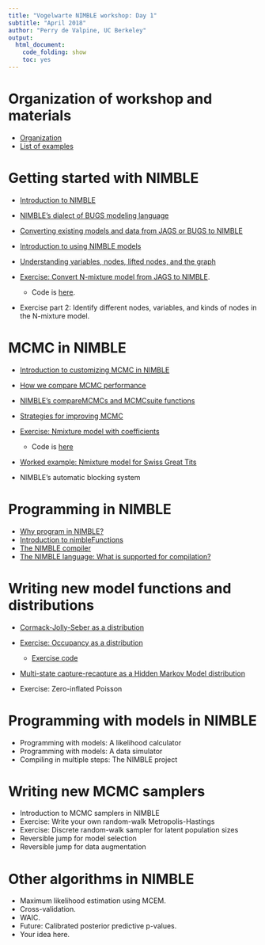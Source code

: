 ```yaml
---
title: "Vogelwarte NIMBLE workshop: Day 1"
subtitle: "April 2018"
author: "Perry de Valpine, UC Berkeley"
output:
  html_document:
    code_folding: show
    toc: yes
---
```


# Organization of workshop and materials

- [Organization](../administrative_stuff/administrative_stuff_slides.html)
- [List of examples](../examples_overview/examples_overview_slides.html)

# Getting started with NIMBLE

- [Introduction to NIMBLE](../introduction_to_NIMBLE/introduction_to_NIMBLE_slides.html)
- [NIMBLE's dialect of BUGS modeling language](../nimble_dialect_of_BUGS/NIMBLE_dialect_of_BUGS_slides.html)
- [Converting existing models and data from JAGS or BUGS to NIMBLE](../converting_jags_bugs_to_nimble/converting_jags_bugs_to_nimble_slides.html)
- [Introduction to using NIMBLE models](../using_nimble_models/using_nimble_models_slides.html)

- [Understanding variables, nodes, lifted nodes, and the graph](understanding-variables-nodes-and-lifted-nodes/understanding-variables-nodes-and-lifted-nodes_slides.html)

- [Exercise: Convert N-mixture model from JAGS to NIMBLE](../exercise_converting_jags_bugs_to_nimble/exercise_converting_jags_bugs_to_nimble_slides.html).

    - Code is [here](../exercise_converting_jags_bugs_to_nimble/exercise_converting_jags_bugs_to_nimble.R).

- Exercise part 2: Identify different nodes, variables, and kinds of nodes in the N-mixture model.

# MCMC in NIMBLE

- [Introduction to customizing MCMC in NIMBLE](../introduction_customizing_MCMC/introduction_customizing_MCMC_slides.html)
- [How we compare MCMC performance](../how_we_compare_mcmc_performance/how_we_compare_mcmc_performance_slides.html)
- [NIMBLE's compareMCMCs and MCMCsuite functions](../introduction_to_compareMCMCs/introduction_to_compareMCMCs_slides.html)
- [Strategies for improving MCMC](../strategies_for_improving_mcmc/strategies_for_improving_mcmc_slides.html)
- [Exercise: Nmixture model with coefficients](../exercise_Nmixture_block_sampling_coefs/exercise_Nmixture_block_sampling_coefs_slides.html)

    - Code is [here](../exercise_Nmixture_block_sampling_coefs/exercise_Nmixture_block_sampling_coefs.R)

- [Worked example: Nmixture model for Swiss Great Tits](worked_example_ZIP_Nmixture_SwissGreatTits/worked_example_ZIP_Nmixture_SwissGreatTits_slides.html)
- NIMBLE's automatic blocking system

# Programming in NIMBLE

- [Why program in NIMBLE?](../why_program_in_nimble/why_program_in_nimble_slides.html)
- [Introduction to nimbleFunctions](../introduction_to_nimbleFunctions/introduction_to_nimbleFunctions_slides.html)
- [The NIMBLE compiler](../introduction_nimble_compiler/introduction_nimble_compiler_slides.html)
- [The NIMBLE language: What is supported for compilation?](../nimble_language/nimble_language_slides.html)

# Writing new model functions and distributions

- [Cormack-Jolly-Seber as a distribution](../capture_recapture_CJS_distribution/capture_recapture_CJS_distribution_slides.html)
- [Exercise: Occupancy as a distribution](../exercise_occupancy_distribution/exercise_occupancy_distribution_slides.html)

    - [Exercise code](../exercise_occupancy_distribution/exercise_occupancy_distribution.R)

- [Multi-state capture-recapture as a Hidden Markov Model distribution](../multistate_capture_recapture_distribution/multistate_capture_recapture_distribution_slides.html)
- Exercise: Zero-inflated Poisson

# Programming with models in NIMBLE

- Programming with models: A likelihood calculator
- Programming with models: A data simulator
- Compiling in multiple steps: The NIMBLE project

# Writing new MCMC samplers

- Introduction to MCMC samplers in NIMBLE
- Exercise: Write your own random-walk Metropolis-Hastings
- Exercise: Discrete random-walk sampler for latent population sizes
- Reversible jump for model selection
- Reversible jump for data augmentation

# Other algorithms in NIMBLE

- Maximum likelihood estimation using MCEM.
- Cross-validation.
- WAIC.
- Future: Calibrated posterior predictive p-values.
- Your idea here.